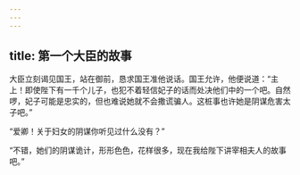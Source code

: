 ```yaml
---
---
---
```

title: 第一个大臣的故事
---




大臣立刻谒见国王，站在御前，恳求国王准他说话。国王允许，他便说道：“主上！即使陛下有一千个儿子，也犯不着轻信妃子的话而处决他们中的一个吧。自然啰，妃子可能是忠实的，但也难说她就不会撒谎骗人。这桩事也许她是阴谋危害太子吧。”

“爱卿！关于妇女的阴谋你听见过什么没有？”

“不错，她们的阴谋诡计，形形色色，花样很多，现在我给陛下讲宰相夫人的故事吧。”